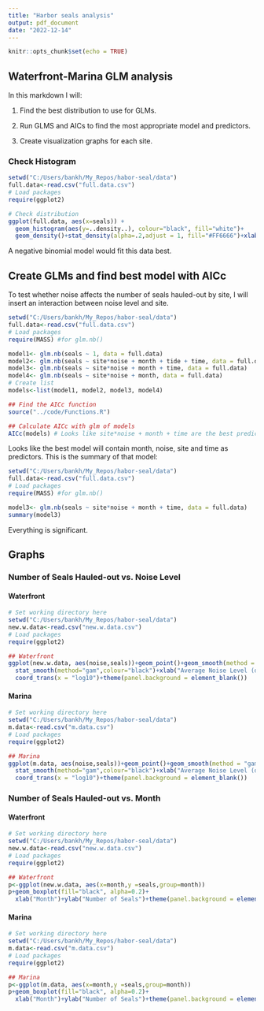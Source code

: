 ```yaml
---
title: "Harbor seals analysis"
output: pdf_document
date: "2022-12-14"
---
```


```r
knitr::opts_chunk$set(echo = TRUE)
```

## Waterfront-Marina GLM analysis

In this markdown I will:

1. Find the best distribution to use for GLMs.

2. Run GLMS and AICs to find the most appropriate model and predictors.

3. Create visualization graphs for each site.

### Check Histogram

```r
setwd("C:/Users/bankh/My_Repos/habor-seal/data")
full.data<-read.csv("full.data.csv")
# Load packages
require(ggplot2)

# Check distribution
ggplot(full.data, aes(x=seals)) + 
  geom_histogram(aes(y=..density..), colour="black", fill="white")+
  geom_density()+stat_density(alpha=.2,adjust = 1, fill="#FF6666")+xlab("Number of Seals Hauled-out")+ylab("Density")+theme(panel.background = element_blank())

```

A negative binomial model would fit this data best.

## Create GLMs and find best model with AICc
To test whether noise affects the number of seals hauled-out by site, I will insert an interaction between noise level and site.

```r
setwd("C:/Users/bankh/My_Repos/habor-seal/data")
full.data<-read.csv("full.data.csv")
# Load packages
require(MASS) #for glm.nb()

model1<- glm.nb(seals ~ 1, data = full.data)
model2<- glm.nb(seals ~ site*noise + month + tide + time, data = full.data)
model3<- glm.nb(seals ~ site*noise + month + time, data = full.data)
model4<- glm.nb(seals ~ site*noise + month, data = full.data)
# Create list
models<-list(model1, model2, model3, model4)

## Find the AICc function
source("../code/Functions.R")

## Calculate AICc with glm of models
AICc(models) # Looks like site*noise + month + time are the best predictors
```

Looks like the best model will contain month, noise, site and time as predictors. This is the summary of that model:

```r
setwd("C:/Users/bankh/My_Repos/habor-seal/data")
full.data<-read.csv("full.data.csv")
# Load packages
require(MASS) #for glm.nb()

model3<- glm.nb(seals ~ site*noise + month + time, data = full.data)
summary(model3) 
```

Everything is significant.

## Graphs

### Number of Seals Hauled-out vs. Noise Level

#### Waterfront

```r
# Set working directory here
setwd("C:/Users/bankh/My_Repos/habor-seal/data")
new.w.data<-read.csv("new.w.data.csv")
# Load packages
require(ggplot2)

## Waterfront
ggplot(new.w.data, aes(noise,seals))+geom_point()+geom_smooth(method = "gam", formula =seals~s(noise))+
  stat_smooth(method="gam",colour="black")+xlab("Average Noise Level (dB)")+ylab("Number of Seals Hauled-out")+
  coord_trans(x = "log10")+theme(panel.background = element_blank())
```

#### Marina

```r
# Set working directory here
setwd("C:/Users/bankh/My_Repos/habor-seal/data")
m.data<-read.csv("m.data.csv")
# Load packages
require(ggplot2)

## Marina
ggplot(m.data, aes(noise,seals))+geom_point()+geom_smooth(method = "gam", formula =seals~s(noise))+
  stat_smooth(method="gam",colour="black")+xlab("Average Noise Level (dB)")+ylab("Number of Seals Hauled-out")+
  coord_trans(x = "log10")+theme(panel.background = element_blank())
```

### Number of Seals Hauled-out vs. Month

#### Waterfront

```r
# Set working directory here
setwd("C:/Users/bankh/My_Repos/habor-seal/data")
new.w.data<-read.csv("new.w.data.csv")
# Load packages
require(ggplot2)

## Waterfront
p<-ggplot(new.w.data, aes(x=month,y =seals,group=month))
p+geom_boxplot(fill="black", alpha=0.2)+
  xlab("Month")+ylab("Number of Seals")+theme(panel.background = element_blank())
```

#### Marina

```r
# Set working directory here
setwd("C:/Users/bankh/My_Repos/habor-seal/data")
m.data<-read.csv("m.data.csv")
# Load packages
require(ggplot2)

## Marina
p<-ggplot(m.data, aes(x=month,y =seals,group=month))
p+geom_boxplot(fill="black", alpha=0.2)+
  xlab("Month")+ylab("Number of Seals")+theme(panel.background = element_blank())
```


